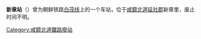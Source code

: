 {{unreferenced|time=2015-02-16T14:29:34+00:00}}
{{朝鮮半島車站資訊
|公司色 = black
|文字色 = 
|站名 = 新章站
|圖片 = 
|pxl = 
|圖片說明 =
|前一站 = [[延社站|延社]]
|前一站距離 = 4.8
|後一站距離 = 6.7
|後一站 = [[延水站|延水]]
|所屬路線 = [[白茂线|白茂线]]
|距離 = 143.4
|起點站 = [[白岩青年站|白岩青年]]
|諺文 = 신장역
|朝鮮漢字 = 新章驛
|文觀部式 = 
|馬-賴式 = 
|副站名 = 
|車站編號 = 
|停站路線數 = 
|所屬公司 = [[朝鮮民主主義人民共和國鐵道省|朝鮮民主主義人民共和國鐵道省]]
|所在地 =[[咸鏡北道|咸鏡北道]][[延社郡|延社郡]]新章里
|車站構造 = 地面车站
|月台配置 = 
|啟用年月日 =
|廢站年月日 = 
|上下車人次 = 
|統計年度 = 
|轉車 = 
|備註 = 
|全寬備註 = 
}}

'''新章站'''（{{lang-ko|신장역/新章驛}}）曾为朝鲜铁路[[白茂线|白茂线]]上的一个车站，位于[[咸鏡北道|咸鏡北道]][[延社郡|延社郡]]新章里，废止时间不明。

{{白茂线}}

[[Category:咸鏡北道鐵路廢站|Category:咸鏡北道鐵路廢站]]
